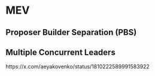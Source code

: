 # MEV

## Proposer Builder Separation (PBS)

## Multiple Concurrent Leaders
https://x.com/aeyakovenko/status/1810222589991583922